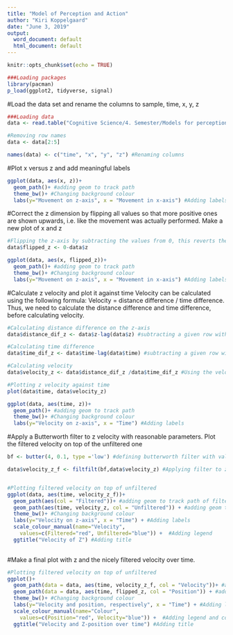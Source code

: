 ---
title: "Model of Perception and Action"
author: "Kiri Koppelgaard"
date: "June 3, 2019"
output:
  word_document: default
  html_document: default
---

```{r setup, include=FALSE}
knitr::opts_chunk$set(echo = TRUE)
```

```{r loading packages}
###Loading packages
library(pacman)
p_load(ggplot2, tidyverse, signal)

```

#Load the data set and rename the columns to sample, time, x, y, z

```{r loading data}
###Loading data
data <- read.table("Cognitive Science/4. Semester/Models for perception and action/Exam/Models_of_action_perception/timsigF_211_1_1_1_short.txt", sep = ",", header = FALSE)

#Removing row names
data <- data[2:5]

```

```{r renaming columns}
names(data) <- c("time", "x", "y", "z") #Renaming columns
```

#Plot x versus z and add meaningful labels
```{r}
ggplot(data, aes(x, z))+
  geom_path()+ #adding geom to track path
  theme_bw()+ #Changing background colour
  labs(y="Movement on z-axis", x = "Movement in x-axis") #Adding labels
```


#Correct the z dimension by flipping all values so that more positive ones are shown upwards, i.e. like the movement was actually performed. Make a new plot of x and z
```{r}
#Flipping the z-axis by subtracting the values from 0, this reverts the signs
data$flipped_z <- 0-data$z

ggplot(data, aes(x, flipped_z))+
  geom_path()+ #adding geom to track path
  theme_bw()+ #Changing background colour
  labs(y="Movement on z-axis", x = "Movement in x-axis") #Adding labels
```

#Calculate z velocity and plot it against time
Velocity can be calculated using the following formula: Velocity = distance difference / time difference. Thus, we need to calculate the distance difference and time difference, before calculating velocity. 

```{r calculating z velocity}
#Calculating distance difference on the z-axis
data$distance_dif_z <- data$z-lag(data$z) #subtracting a given row with the value of the previous row, the lag function supplies the previous row  

#Calculating time difference
data$time_dif_z <- data$time-lag(data$time) #subtracting a given row with the value of the previous row

#Calculating velocity
data$velocity_z <- data$distance_dif_z /data$time_dif_z #Using the velocity formula

#Plotting z velocity against time
plot(data$time, data$velocity_z)

ggplot(data, aes(time, z))+
  geom_path()+ #adding geom to track path
  theme_bw()+ #Changing background colour
  labs(y="Velocity on z-axis", x = "Time") #Adding labels

```

#Apply a Butterworth filter to z velocity with reasonable parameters. Plot the filtered velocity on top of the unfiltered one
```{r applying butterworth filter}
bf <- butter(4, 0.1, type ='low') #defining butterworth filter with values used in Vesper et al. (2017)

data$velocity_z_f <- filtfilt(bf,data$velocity_z) #Applying filter to z variable


#Plotting filtered velocity on top of unfiltered
ggplot(data, aes(time, velocity_z_f))+ 
  geom_path(aes(col = "Filtered"))+ #adding geom to track path of filtered z velocity
  geom_path(aes(time, velocity_z, col = "Unfiltered")) + #adding geom to track path of unfilteres z velocity
  theme_bw()+ #Changing background colour
  labs(y="Velocity on z-axis", x = "Time") + #Adding labels
  scale_colour_manual(name="Velocity",
    values=c(Filtered="red", Unfiltered="blue")) +  #Adding legend
  ggtitle("Velocity of Z") #Adding title
  


```


#Make a final plot with z and the nicely filtered velocity over time.
```{r}
#Plotting filtered velocity on top of unfiltered
ggplot()+
  geom_path(data = data, aes(time, velocity_z_f, col = "Velocity"))+ #adding geom to trace smoothed velocity over time
  geom_path(data = data, aes(time, flipped_z, col = "Position")) + #adding geom to track z-position over time
  theme_bw()+ #Changing background colour
  labs(y="Velocity and position, respectively", x = "Time") + #Adding labels 
  scale_colour_manual(name="Colour",
    values=c(Position="red", Velocity="blue")) +  #Adding legend and colours
  ggtitle("Velocity and Z-position over time") #Adding title

```



